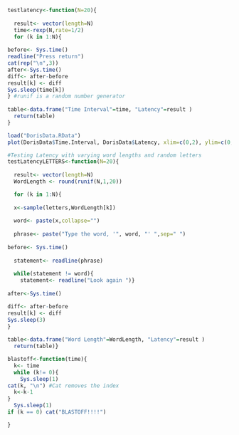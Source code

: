 ```r

testlatency<-function(N=20){ 
  
  result<- vector(length=N)
  time<-rexp(N,rate=1/2)
  for (k in 1:N){
    
before<- Sys.time()
readline("Press return")
cat(rep("\n",3))
after<-Sys.time()
diff<- after-before
result[k] <- diff
Sys.sleep(time[k])
} #runif is a random number generator
  
table<-data.frame("Time Interval"=time, "Latency"=result )
  return(table)
}
```

```r
load("DorisData.RData")
plot(DorisData$Time.Interval, DorisData$Latency, xlim=c(0,2), ylim=c(0,5))

```

```r
#Testing Latency with varying word lengths and random letters
testLatencyLETTERS<-function(N=20){ 
  
  result<- vector(length=N)
  WordLength <- round(runif(N,1,20))

  for (k in 1:N){
    
  x<-sample(letters,WordLength[k])
  
  word<- paste(x,collapse="")
  
  phrase<- paste("Type the word, '", word, "' ",sep=" ")
  
before<- Sys.time()
  
  statement<- readline(phrase)
  
  while(statement != word){ 
    statement<- readline("Look again ")}
  
after<-Sys.time()

diff<- after-before
result[k] <- diff
Sys.sleep(3)
} 
  
table<-data.frame("Word Length"=WordLength, "Latency"=result )
  return(table)}
```


```r
blastoff<-function(time){
  k<- time
  while (k!= 0){
    Sys.sleep(1)
cat(k, "\n") #Cat removes the index 
  k<-k-1
}
  Sys.sleep(1)
if (k == 0) cat("BLASTOFF!!!!") 

}
```
